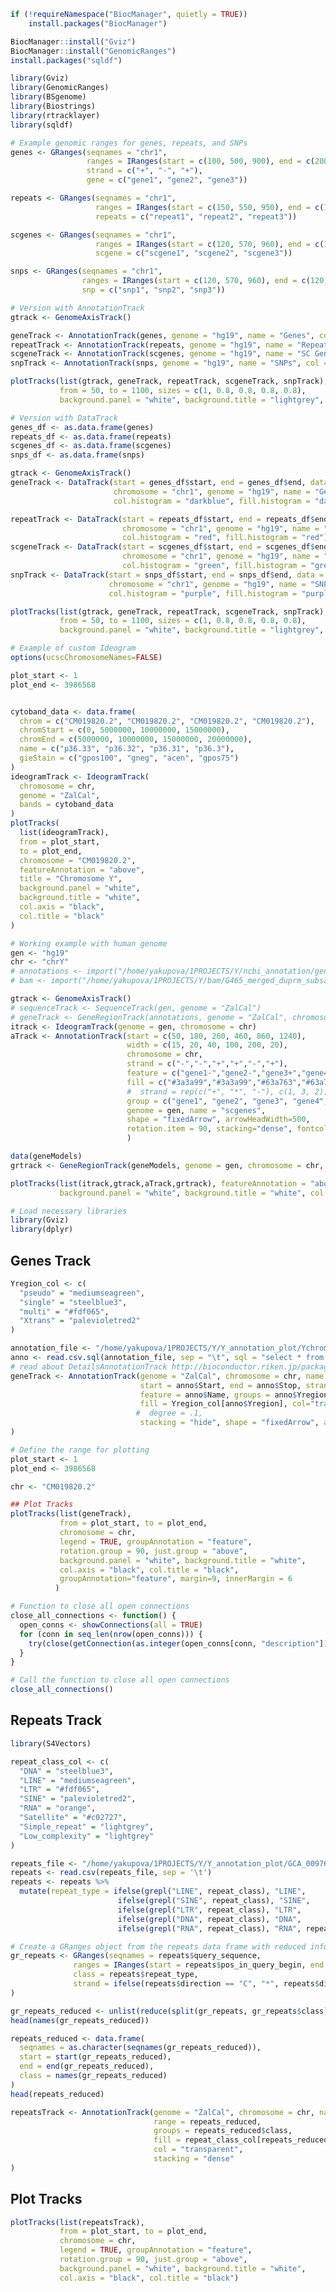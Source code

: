 ```r
if (!requireNamespace("BiocManager", quietly = TRUE))
    install.packages("BiocManager")

BiocManager::install("Gviz")
BiocManager::install("GenomicRanges")
install.packages("sqldf")
```
```r
library(Gviz)
library(GenomicRanges)
library(BSgenome)
library(Biostrings)
library(rtracklayer)
library(sqldf)
```



```r
# Example genomic ranges for genes, repeats, and SNPs
genes <- GRanges(seqnames = "chr1",
                 ranges = IRanges(start = c(100, 500, 900), end = c(200, 600, 1000)),
                 strand = c("+", "-", "+"),
                 gene = c("gene1", "gene2", "gene3"))

repeats <- GRanges(seqnames = "chr1",
                   ranges = IRanges(start = c(150, 550, 950), end = c(180, 580, 980)),
                   repeats = c("repeat1", "repeat2", "repeat3"))

scgenes <- GRanges(seqnames = "chr1",
                   ranges = IRanges(start = c(120, 570, 960), end = c(130, 580, 970)),
                   scgene = c("scgene1", "scgene2", "scgene3"))

snps <- GRanges(seqnames = "chr1",
                ranges = IRanges(start = c(120, 570, 960), end = c(120, 570, 960)),
                snp = c("snp1", "snp2", "snp3"))
```



```r
# Version with AnnotationTrack
gtrack <- GenomeAxisTrack()

geneTrack <- AnnotationTrack(genes, genome = "hg19", name = "Genes", col = "darkblue", fill = "darkblue")
repeatTrack <- AnnotationTrack(repeats, genome = "hg19", name = "Repeats", col = "red", fill = "red")
scgeneTrack <- AnnotationTrack(scgenes, genome = "hg19", name = "SC Genes", col = "green", fill = "green")
snpTrack <- AnnotationTrack(snps, genome = "hg19", name = "SNPs", col = "purple", fill = "purple", shape = "box")

plotTracks(list(gtrack, geneTrack, repeatTrack, scgeneTrack, snpTrack), 
           from = 50, to = 1100, sizes = c(1, 0.8, 0.8, 0.8, 0.8),
           background.panel = "white", background.title = "lightgrey", col.axis = "black", col.title = "black")

```

```r
# Version with DataTrack
genes_df <- as.data.frame(genes)
repeats_df <- as.data.frame(repeats)
scgenes_df <- as.data.frame(scgenes)
snps_df <- as.data.frame(snps)

gtrack <- GenomeAxisTrack()
geneTrack <- DataTrack(start = genes_df$start, end = genes_df$end, data = rep(1, nrow(genes_df)),
                       chromosome = "chr1", genome = "hg19", name = "Genes", type = "hist", 
                       col.histogram = "darkblue", fill.histogram = "darkblue")

repeatTrack <- DataTrack(start = repeats_df$start, end = repeats_df$end, data = rep(1, nrow(repeats_df)),
                         chromosome = "chr1", genome = "hg19", name = "Repeats", type = "hist", 
                         col.histogram = "red", fill.histogram = "red")
scgeneTrack <- DataTrack(start = scgenes_df$start, end = scgenes_df$end, data = rep(1, nrow(scgenes_df)),
                         chromosome = "chr1", genome = "hg19", name = "SC Genes", type = "hist", 
                         col.histogram = "green", fill.histogram = "green")
snpTrack <- DataTrack(start = snps_df$start, end = snps_df$end, data = rep(1, nrow(snps_df)),
                      chromosome = "chr1", genome = "hg19", name = "SNPs", type = "hist", 
                      col.histogram = "purple", fill.histogram = "purple")

plotTracks(list(gtrack, geneTrack, repeatTrack, scgeneTrack, snpTrack), 
           from = 50, to = 1100, sizes = c(1, 0.8, 0.8, 0.8, 0.8), 
           background.panel = "white", background.title = "lightgrey", col.axis = "black", col.title = "black")
```

```r
# Example of custom Ideogram
options(ucscChromosomeNames=FALSE)

plot_start <- 1
plot_end <- 3986568


cytoband_data <- data.frame(
  chrom = c("CM019820.2", "CM019820.2", "CM019820.2", "CM019820.2"),
  chromStart = c(0, 5000000, 10000000, 15000000),
  chromEnd = c(5000000, 10000000, 15000000, 20000000),
  name = c("p36.33", "p36.32", "p36.31", "p36.3"),
  gieStain = c("gpos100", "gneg", "acen", "gpos75")
)
ideogramTrack <- IdeogramTrack(
  chromosome = chr,
  genome = "ZalCal",
  bands = cytoband_data
)
plotTracks(
  list(ideogramTrack),
  from = plot_start,
  to = plot_end,
  chromosome = "CM019820.2",
  featureAnnotation = "above",
  title = "Chromosome Y",
  background.panel = "white",
  background.title = "white",
  col.axis = "black",
  col.title = "black"
)
```

```r
# Working example with human genome
gen <- "hg19"
chr <- "chrY"
# annotations <- import("/home/yakupova/1PROJECTS/Y/ncbi_annotation/genomic.gff")
# bam <- import("/home/yakupova/1PROJECTS/Y/bam/G465_merged_duprm_subsample0_25_realigned.Y.bam")

gtrack <- GenomeAxisTrack()
# sequenceTrack <- SequenceTrack(gen, genome = "ZalCal")
# geneTrack <- GeneRegionTrack(annotations, genome = "ZalCal", chromosome = chr, name = "Genes")
itrack <- IdeogramTrack(genome = gen, chromosome = chr)
aTrack <- AnnotationTrack(start = c(50, 180, 260, 460, 860, 1240),
                          width = c(15, 20, 40, 100, 200, 20),
                          chromosome = chr,
                          strand = c("-","-","+","+","-","+"),
                          feature = c("gene1-","gene2-","gene3+","gene4+","gene5-","gene6+"),
                          fill = c("#3a3a99","#3a3a99","#63a763","#63a763","#3a3a99","#bfc237"),
                          #  strand = rep(c("+", "*", "-"), c(1, 3, 2)),
                          group = c("gene1", "gene2", "gene3", "gene4", "gene5", "gene6"),
                          genome = gen, name = "scgenes",
                          shape = "fixedArrow", arrowHeadWidth=500,
                          rotation.item = 90, stacking="dense", fontcolor.item = "black", featureAnnotation="above"
                          )

data(geneModels)
grtrack <- GeneRegionTrack(geneModels, genome = gen, chromosome = chr, name = "Gene Model")

plotTracks(list(itrack,gtrack,aTrack,grtrack), featureAnnotation = "above",  title="Chromosome Y",
           background.panel = "white", background.title = "white", col.axis = "black", col.title = "black")
```

```r
# Load necessary libraries
library(Gviz)
library(dplyr)
```
## Genes Track
```r
Yregion_col <- c(
  "pseudo" = "mediumseagreen",
  "single" = "steelblue3",
  "multi" = "#fdf065",
  "Xtrans" = "palevioletred2"
)

annotation_file <- "/home/yakupova/1PROJECTS/Y/Y_annotation_plot/Ychromsome_annotation_Rin.csv"
anno <- read.csv.sql(annotation_file, sep = "\t", sql = "select * from file where gene_biotype != 'pseudogene'")
# read about DetailsAnnotationTrack http://bioconductor.riken.jp/packages/3.10/bioc/vignettes/Gviz/inst/doc/Gviz.html
geneTrack <- AnnotationTrack(genome = "ZalCal", chromosome = chr, name = "Genes",
                             start = anno$Start, end = anno$Stop, strand = anno$Strand,
                             feature = anno$Name, groups = anno$Yregion,
                             fill = Yregion_col[anno$Yregion], col="transparent",
                            #  degree = .1,
                             stacking = "hide", shape = "fixedArrow", arrowHeadWidth = 100
)

# Define the range for plotting
plot_start <- 1
plot_end <- 3986568

chr <- "CM019820.2"

## Plot Tracks
plotTracks(list(geneTrack),
           from = plot_start, to = plot_end,
           chromosome = chr,
           legend = TRUE, groupAnnotation = "feature",
           rotation.group = 90, just.group = "above",
           background.panel = "white", background.title = "white",
           col.axis = "black", col.title = "black",
           groupAnnotation="feature", margin=9, innerMargin = 6
          )

# Function to close all open connections
close_all_connections <- function() {
  open_conns <- showConnections(all = TRUE)
  for (conn in seq_len(nrow(open_conns))) {
    try(close(getConnection(as.integer(open_conns[conn, "description"]))), silent = TRUE)
  }
}

# Call the function to close all open connections
close_all_connections()
```

## Repeats Track
```r
library(S4Vectors)
```
```r
repeat_class_col <- c(
  "DNA" = "steelblue3",
  "LINE" = "mediumseagreen",
  "LTR" = "#fdf065",
  "SINE" = "palevioletred2",
  "RNA" = "orange",
  "Satellite" = "#c02727",
  "Simple_repeat" = "lightgrey",
  "Low_complexity" = "lightgrey"
)
```
```r
repeats_file <- "/home/yakupova/1PROJECTS/Y/Y_annotation_plot/GCA_009762305.2_mZalCal1.pri.v2_rm.CM019820.2.csv"
repeats <- read.csv(repeats_file, sep = '\t')
repeats <- repeats %>%
  mutate(repeat_type = ifelse(grepl("LINE", repeat_class), "LINE",
                        ifelse(grepl("SINE", repeat_class), "SINE",
                        ifelse(grepl("LTR", repeat_class), "LTR",
                        ifelse(grepl("DNA", repeat_class), "DNA",
                        ifelse(grepl("RNA", repeat_class), "RNA", repeat_class))))))
```
```r
# Create a GRanges object from the repeats data frame with reduced information
gr_repeats <- GRanges(seqnames = repeats$query_sequence,
              ranges = IRanges(start = repeats$pos_in_query_begin, end = repeats$pos_in_query_end),
              class = repeats$repeat_type,
              strand = ifelse(repeats$direction == "C", "*", repeats$direction)
)
```
```r
gr_repeats_reduced <- unlist(reduce(split(gr_repeats, gr_repeats$class)))
head(names(gr_repeats_reduced))

repeats_reduced <- data.frame(
  seqnames = as.character(seqnames(gr_repeats_reduced)),
  start = start(gr_repeats_reduced),
  end = end(gr_repeats_reduced),
  class = names(gr_repeats_reduced)
)
head(repeats_reduced)
```

```r
repeatsTrack <- AnnotationTrack(genome = "ZalCal", chromosome = chr, name = "Repeats",
                                range = repeats_reduced,
                                groups = repeats_reduced$class,
                                fill = repeat_class_col[repeats_reduced$class],
                                col = "transparent",
                                stacking = "dense"
)
```
## Plot Tracks
```r
plotTracks(list(repeatsTrack),
           from = plot_start, to = plot_end,
           chromosome = chr,
           legend = TRUE, groupAnnotation = "feature",
           rotation.group = 90, just.group = "above",
           background.panel = "white", background.title = "white",
           col.axis = "black", col.title = "black")
```